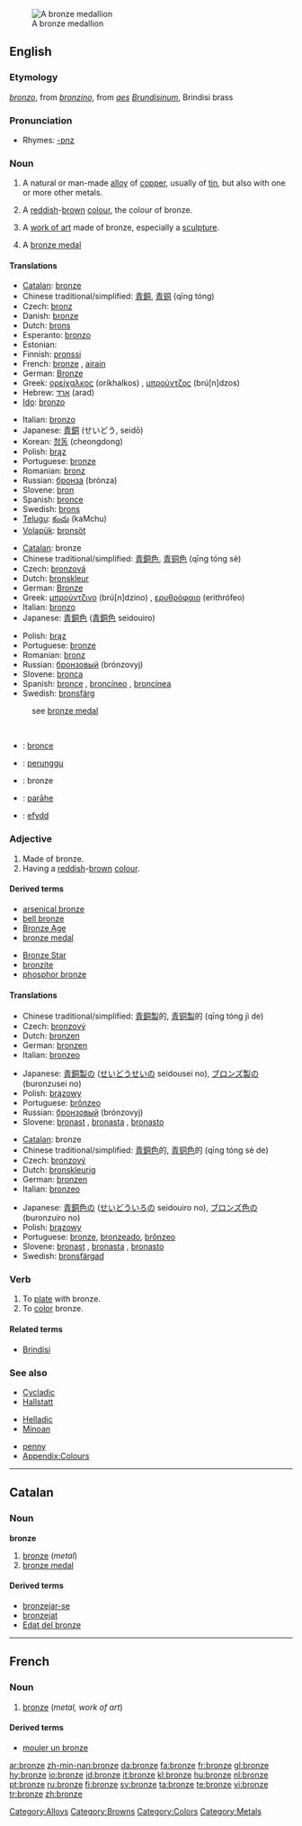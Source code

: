 {{see|Bronze}}
{{wikipedia}}
[[Image:Gladiator Bronzemedaillon.jpg|thumb|A bronze medallion]]
==English==

===Etymology===
{{It.}} ''[[bronzo]]'', from ''[[bronzino]]'', from {{L.}} ''[[aes]] [[Brundisinus|Brundisinum]]'', Brindisi brass

===Pronunciation===
* Rhymes: [[Rhymes:English:-ɒnz|-ɒnz]]

===Noun===
{{en-noun|s|-}}

# {{uncountable}} A natural or man-made [[alloy]] of [[copper]], usually of [[tin]], but also with one or more other metals.
# {{countable}} {{uncountable}} A [[reddish]]-[[brown]] [[colour]], the colour of bronze.
#: {{color panel|826644}}
# {{countable}} A [[work of art]] made of bronze, especially a [[sculpture]].
# A [[bronze medal]]

====Translations====
{{trans-top|alloy}}
* [[Catalan]]: [[#Catalan|bronze]] {{m}}
* Chinese traditional/simplified: [[青銅]], [[青铜]] (qīng tóng)
* Czech: [[bronz]] {{m}}
* Danish: [[bronze]]
* Dutch: [[brons]] {{n}}
* Esperanto: [[bronzo]]
* Estonian: {{t|et|pronks}}
* Finnish: [[pronssi]]
* French: [[#French|bronze]] {{m}}, [[airain]] {{m}}
* German: [[Bronze]] {{f}}
* Greek: [[ορείχαλκος]] (oríkhalkos) {{m}}, [[μπρούντζος]] (brú[n]dzos) {{m}}
* Hebrew: [[ארד]] (arad) {{m}}
* [[Ido]]: [[bronzo]]
{{trans-mid}}
* Italian: [[bronzo]] {{m}}
* Japanese: [[青銅]] (せいどう, seidō)
* Korean: [[청동]] (cheongdong)
* Polish: [[brąz]] {{m}}
* Portuguese: [[#Portuguese|bronze]] {{m}}
* Romanian: [[bronz]] {{n}}
* Russian: [[бронза]] (brónza) {{f}}
* Slovene: [[bron]] {{m}}
* Spanish: [[bronce]] {{m}}
* Swedish: [[brons]]
* [[Telugu]]: [[కంచు]] (kaMchu)
* [[Volapük]]: [[bronsöt]]
{{trans-bottom}}

{{trans-top|colour}}
* [[Catalan]]: bronze {{m}}
* Chinese traditional/simplified: [[青銅色]], [[青铜色]] (qīng tóng sè)
* Czech: [[bronzová]] {{f}}
* Dutch: [[bronskleur]] {{f}}
* German: [[Bronze]] {{f}}
* Greek: [[μπρούντζινο]] (brú[n]dzino) {{n}}, [[ερυθρόφαιο]] (erithrófeo) {{n}}
* Italian: [[bronzo]] {{m}}
* Japanese: [[青銅色]] ([[青銅色]] seidouiro)
{{trans-mid}}
* Polish: [[brąz]] {{m}}
* Portuguese: [[bronze#Portuguese|bronze]] {{m}}
* Romanian: [[bronz]] {{n}}
* Russian: [[бронзовый]] (brónzovyj)
* Slovene: [[bronca]] {{f}}
* Spanish: [[bronce]] {{m}}, [[broncíneo]] {{m}}, [[broncínea]] {{f}}
* Swedish: [[bronsfärg]]
{{trans-bottom}}

{{trans-top|bronze medal}}
: see [[bronze medal]]
{{trans-mid}}
&nbsp;
{{trans-bottom}}

{{checktrans-top}}
<!--Remove this section once all of the translations below have been moved into the tables above.-->
* {{ttbc|Asturian}}: [[bronce]]
* {{ttbc|Indonesian}}: [[perunggu]]
* {{ttbc|Low Saxon}}: bronze
{{trans-mid}}
* {{ttbc|Maori}}: [[parāhe]]
* {{ttbc|Welsh}}: [[efydd]]
{{trans-bottom}}

===Adjective===
{{en-adj}}

# Made of bronze.
# Having a [[reddish]]-[[brown]] [[colour]].

====Derived terms====
{{rel-top|terms derived from bronze}}
* [[arsenical bronze]]
* [[bell bronze]]
* [[Bronze Age]]
* [[bronze medal]]
{{rel-mid}}
* [[Bronze Star]]
* [[bronzite]]
* [[phosphor bronze]]
{{rel-bottom}}

====Translations====
{{trans-top|made of bronze}}
* Chinese traditional/simplified: [[青銅製]]的, [[青铜製]]的 (qīng tóng jì de)
* Czech: [[bronzový]] {{m}}
* Dutch: [[bronzen]]
* German: [[bronzen#German|bronzen]]
* Italian: [[bronzeo]]
{{trans-mid}}
* Japanese: [[青銅製]]の ([[せいどうせい]]の seidousei no), [[ブロンズ製]]の (buronzusei no)
* Polish: [[brązowy]]
* Portuguese: [[brônzeo]]
* Russian: [[бронзовый]] (brónzovyj)
* Slovene: [[bronast]] {{m}}, [[bronasta]] {{f}}, [[bronasto]] {{n}}
{{trans-bottom}}

{{trans-top|colour}}
* [[Catalan]]: bronze {{m}}
* Chinese traditional/simplified: [[青銅色]]的, [[青铜色]]的 (qīng tóng sè de)
* Czech: [[bronzový]] {{m}}
* Dutch: [[bronskleurig]]
* German: [[bronzen]]
* Italian: [[bronzeo]]
{{trans-mid}}
* Japanese: [[青銅色]]の ([[せいどういろ]]の seidouiro no), [[ブロンズ色]]の (buronzuiro no)
* Polish: [[brązowy]]
* Portuguese: [[bronze#Portuguese|bronze]], [[bronzeado]], [[brônzeo]]
* Slovene: [[bronast]] {{m}}, [[bronasta]] {{f}}, [[bronasto]] {{n}}
* Swedish: [[bronsfärgad]]
{{trans-bottom}}

===Verb===
{{en-verb|bronz|es}}

# To [[plate]] with bronze.
# To [[color]] bronze.

====Related terms====
* [[Brindisi]]

===See also===
{{top3}}
* [[Cycladic]]
* [[Hallstatt]]
{{mid3}}
* [[Helladic]]
* [[Minoan]]
{{mid3}}
* [[penny]]
* [[Appendix:Colours]]
{{bottom}}

----

==Catalan==

===Noun===
'''bronze''' {{m}}

# [[bronze#English|bronze]] (''metal'')
# [[bronze medal]]

====Derived terms====
* [[bronzejar-se]]<!-- (to tan)-->
* [[bronzejat]]<!--(to be tanned)-->
* [[Edat del bronze]]<!--(Bronze Age)-->

----

==French==

===Noun===
{{fr-noun|m}}

# [[#English|bronze]] (''metal, work of art'')

====Derived terms====
* [[mouler un bronze]]

[[Category:Alloys]]
[[Category:Browns]]
[[Category:Colors]]
[[Category:Metals]]

[[ar:bronze]]
[[zh-min-nan:bronze]]
[[da:bronze]]
[[fa:bronze]]
[[fr:bronze]]
[[gl:bronze]]
[[hy:bronze]]
[[io:bronze]]
[[id:bronze]]
[[it:bronze]]
[[kl:bronze]]
[[hu:bronze]]
[[nl:bronze]]
[[pt:bronze]]
[[ru:bronze]]
[[fi:bronze]]
[[sv:bronze]]
[[ta:bronze]]
[[te:bronze]]
[[vi:bronze]]
[[tr:bronze]]
[[zh:bronze]]